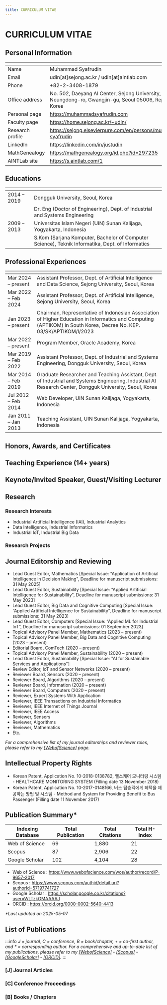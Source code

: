 ```yaml
---
title: CURRICULUM VITAE
---
```




# CURRICULUM VITAE

## Personal Information
| <!-- -->    | <!-- -->    |
| ------------- | ------------- |
|Name	|  Muhammad Syafrudin
|Email	|  udin[at]sejong.ac.kr / udin[at]aintlab.com |
|Phone	|  +82-2-3408-1879 |
|Office address	|  No. 502, Daeyang AI Center, Sejong University, 209 Neungdong-ro, Gwangjin-gu, Seoul 05006, Republic of Korea |
|Personal page | https://muhammadsyafrudin.com |
| Faculty page | https://home.sejong.ac.kr/~udin/ | 
| Research profile | https://sejong.elsevierpure.com/en/persons/muhammad-syafrudin   |
| LinkedIn | https://linkedin.com/in/justudin |
| MathGenealogy | https://mathgenealogy.org/id.php?id=297235 |
| AINTLab site | https://s.aintlab.com/1 | 


## Educations
| <!-- -->    | <!-- -->    |
| ------------- | ------------- |
| 2014 – 2019	| Dongguk University, Seoul, Korea |
| | Dr. Eng (Doctor of Engineering), Dept. of Industrial and Systems Engineering |
| 2009 – 2013	| Universitas Islam Negeri (UIN) Sunan Kalijaga, Yogyakarta, Indonesia |
| | S.Kom (Sarjana Komputer, Bachelor of Computer Science), Teknik Informatika, Dept. of Informatics |


## Professional Experiences
| <!-- -->    | <!-- -->    |
| ------------- | ------------- |
| Mar 2024 – present	| Assistant Professor, Dept. of Artificial Intelligence and Data Science, Sejong University, Seoul, Korea |
| Mar 2022 – Feb 2024	| Assistant Professor, Dept. of Artificial Intelligence, Sejong University, Seoul, Korea |
| Jan 2023 – present 	| Chairman, Representative of Indonesian Association of Higher Education in Informatics and Computing (APTIKOM) in South Korea, Decree No. KEP. 03/SK/APTIKOM/I/2023 |
| Mar 2022 – present	| Program Member, Oracle Academy, Korea  |
| Mar 2019 – Feb 2022	| Assistant Professor, Dept. of Industrial and Systems Engineering, Dongguk University, Seoul, Korea |
| Mar 2014 – Feb 2019	| Graduate Researcher and Teaching Assistant, Dept. of Industrial and Systems Engineering, Industrial AI Research Center, Dongguk University, Seoul, Korea |
| Jul 2012 – Feb 2014 	| Web Developer, UIN Sunan Kalijaga, Yogyakarta, Indonesia |
| Jan 2011 – Jan 2013	| Teaching Assistant, UIN Sunan Kalijaga, Yogyakarta, Indonesia | 


## Honors, Awards, and Certificates
<Honors />


## Teaching Experience (14+ years)
<Teachings />


## Keynote/Invited Speaker, Guest/Visiting Lecturer
<Speakers />


## Research
### Research Interests
- Industrial Artificial Intelligence (IAI), Industrial Analytics
- Data Intelligence, Industrial Informatics
- Industrial IoT, Industrial Big Data

### Research Projects
<Projects />

## Journal Editorship and Reviewing
- Lead Guest Editor, Mathematics [Special Issue:  “Application of Artificial Intelligence in Decision Making", Deadline for manuscript submissions: 31 May 2025]
- Lead Guest Editor, Sustainability [Special Issue:  “Applied Artificial Intelligence for Sustainability", Deadline for manuscript submissions: 31 May 2023]
- Lead Guest Editor, Big Data and Cognitive Computing [Special Issue: “Applied Artificial Intelligence for Sustainability”, Deadline for manuscript submissions: 31 May 2023]
- Lead Guest Editor, Computers [Special Issue: “Applied ML for Industrial IoT”, Deadline for manuscript submissions: 01 September 2023]
- Topical Advisory Panel Member, Mathematics (2023 – present)
- Topical Advisory Panel Member, Big Data and Cognitive Computing (2023 – present)
- Editorial Board, ComTech (2020 – present)
- Topical Advisory Panel Member, Sustainability (2020 – present)
- Lead Guest Editor, Sustainability [Special Issue: "AI for Sustainable Services and Applications"]
- Review Editor, IoT and Sensor Networks (2020 – present)
- Reviewer Board, Sensors (2020 – present)
- Reviewer Board, Algorithms (2020 – present)
- Reviewer Board, Information (2020 – present)
- Reviewer Board, Computers (2020 – present)
- Reviewer, Expert Systems With Application
- Reviewer, IEEE Transactions on Industrial Informatics
- Reviewer, IEEE Internet of Things Journal
- Reviewer, IEEE Access
- Reviewer, Sensors
- Reviewer, Algorithms
- Reviewer, Mathematics
- Etc.

<i>For a comprehensive list of my journal editorships and reviewer roles, please refer to my <a target='_blank' alt='link' rel='noopener noreferrer' href='https://www.webofscience.com/wos/author/record/1733012'>[WebofScience]</a> page.</i>


## Intellectual Property Rights
- Korean Patent, Application No. 10-2018-0138782, 헬스케어 모니터링 시스템 - HEALTHCARE MONITORING SYSTEM (Filling date 13 November 2018)
- Korean Patent, Application No. 10-2017-0148166, 버스 탑승객에게 혜택을 제공하는 방법 및 시스템 - Method and System for Providing Benefit to Bus Passenger (Filling date 11 November 2017)


## Publication Summary*
| Indexing Database | Total Publication | Total Citations | Total H-Index |
| ------------- | ------------- | ------------- | ------------- |
| Web of Science | 69 | 1,880 | 21 |
| Scopus | 87 | 2,906 | 22 |
| Google Scholar | 102 | 4,104 | 28 |

- Web of Science	: https://www.webofscience.com/wos/author/record/P-9657-2017 
- Scopus		: https://www.scopus.com/authid/detail.uri?authorId=57197741727 
- Google Scholar	: https://scholar.google.co.kr/citations?user=WLTzkOMAAAAJ
- ORCID		: https://orcid.org/0000-0002-5640-4413

<i>*Last updated on 2025-05-07</i>


## List of Publications
:::info
<i>J = journal, C = conference, B = book/chapter, + = co-first author, and * = corresponding author. For a comprehensive and up-to-date list of my publications, please refer to my <a target='_blank' alt='link' rel='noopener noreferrer' href='https://www.webofscience.com/wos/author/record/1733012'>[WebofScience]</a> - <a target='_blank' alt='link' rel='noopener noreferrer' href='https://www.scopus.com/authid/detail.uri?authorId=57197741727'>[Scopus]</a> - <a target='_blank' alt='link' rel='noopener noreferrer' href='https://scholar.google.com/citations?hl=en&user=WLTzkOMAAAAJ&view_op=list_works&sortby=pubdate'>[GoogleScholar]</a> - <a target='_blank' alt='link' rel='noopener noreferrer' href='https://orcid.org/0000-0002-5640-4413'>[ORCID]</a>.</i>
:::

### [J] Journal Articles
<Journals />


### [C] Conference Proceedings
<Conferences />


### [B] Books / Chapters
<Books />

